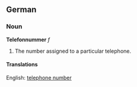 ==German==
===Noun===
'''Telefonnummer''' ''f''
# The number assigned to a particular telephone.

====Translations====
English: [[telephone number]]